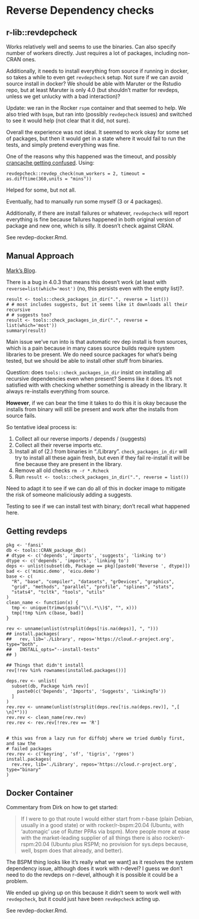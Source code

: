 # Reverse Dependency checks

## r-lib::revdepcheck

Works relatively well and seems to use the binaries.  Can also specify number of
workers directly.  Just requires a lot of packages, including non-CRAN ones.

Additionally, it needs to install everything from source if running in docker,
so takes a while to even get `revdepcheck` setup.  Not sure if we can avoid
source install in docker?  We should be able with Maruter or the Rstudio
repo, but at least Maruter is only 4.0 (but shouldn't matter for revdeps,
unless we get unlucky with a bad interaction)?

Update: we ran in the Rocker `rspm` container and that seemed to help.  We also
tried with `bspm`, but ran into (possibly `revdepcheck` issues) and switched to
see it would help (not clear that it did, not sure).

Overall the experience was not ideal.  It seemed to work okay for some set of
packages, but then it would get in a state where it would fail to run the tests,
and simply pretend everything was fine.

One of the reasons why this happened was the timeout, and possibly [crancache
getting confused](https://github.com/r-lib/revdepcheck/issues/213).  Using:

```
revdepcheck::revdep_check(num_workers = 2, timeout = as.difftime(360,units = "mins"))
```

Helped for some, but not all.

Eventually, had to manually run some myself (3 or 4 packages).

Additionally, if there are install failures or whatever, `revdepcheck` will
report everything is fine because failures happened in both original version of
package and new one, which is silly.  It doesn't check against CRAN.

See revdep-docker.Rmd.

## Manual Approach

[Mark's Blog](https://www.markvanderloo.eu/yaRb/2019/04/26/checking-reverse-dependencies-the-tiny-way/).

There is a bug in 4.0.3 that means this doesn't work (at least with
`reverse=list(which='most')` (no, this persists even with the empty list)?.

```
result <- tools::check_packages_in_dir(".", reverse = list())
# # most includes suggests, but it seems like it downloads all their recursive
# # suggests too?
result <- tools::check_packages_in_dir(".", reverse = list(which='most'))
summary(result)
```

Main issue we've run into is that automatic rev dep install is from sources,
which is a pain because in many cases source builds require system libraries to
be present.  We do need source packages for what's being tested, but we should
be able to install other stuff from binaries.

Question: does `tools::check_packages_in_dir` insist on installing all recursive
dependencies even when present?  Seems like it does.  It's not satisfied with
with checking whether something is already in the library.  It always
re-installs everything from source.

**However**, if we can bear the time it takes to do this it is okay because the
installs from binary will still be present and work after the installs from
source fails.

So tentative ideal process is:

1. Collect all our reverse imports / depends / (suggests)
2. Collect all their reverse imports etc.
3. Install all of (2.) from binaries in "./Library".  `check_packages_in_dir`
   will try to install all these again fresh, but even if they fail re-install
   it will be fine because they are present in the library.
4. Remove all old checks `rm -r *.Rcheck`
5. Run `result <- tools::check_packages_in_dir(".", reverse = list())`

Need to adapt it to see if we can do all of this in docker image to mitigate the
risk of someone maliciously adding a suggests.

Testing to see if we can install test with binary; don't recall what happened
here.

## Getting revdeps

```
pkg <- 'fansi'
db <- tools::CRAN_package_db()
# dtype <- c('depends', 'imports', 'suggests', 'linking to')
dtype <- c('depends', 'imports', 'linking to')
deps <- unlist(subset(db, Package == pkg)[paste0('Reverse ', dtype)])
bad <- c('mimic.demo', 'eicu.demo')
base <- c(
  "R", "base", "compiler", "datasets", "grDevices", "graphics",
  "grid", "methods", "parallel", "profile", "splines", "stats",
  "stats4", "tcltk", "tools", "utils"
)
clean_name <- function(x) {
  tmp <- unique(trimws(gsub("\\(.*\\)$", "", x)))
  tmp[!tmp %in% c(base, bad)]
}

rev <- unname(unlist(strsplit(deps[!is.na(deps)], ", ")))
## install.packages(
##   rev, lib='./Library', repos='https://cloud.r-project.org', type="both",
##   INSTALL_opts="--install-tests"
## )

## Things that didn't install
rev[!rev %in% rownames(installed.packages())]

deps.rev <- unlist(
  subset(db, Package %in% rev)[
    paste0(c('Depends', 'Imports', 'Suggests', 'LinkingTo'))
  ]
)
rev.rev <- unname(unlist(strsplit(deps.rev[!is.na(deps.rev)], ",[ \n]*")))
rev.rev <- clean_name(rev.rev)
rev.rev <- rev.rev[!rev.rev == 'R']


# this was from a lazy run for diffobj where we tried dumbly first, and saw the
# failed packages
rev.rev <- c('keyring', 'sf', 'tigris', 'rgeos')
install.packages(
  rev.rev, lib='./Library', repos='https://cloud.r-project.org', type="binary"
)

```

## Docker Container

Commentary from Dirk on how to get started:

> If I were to go that route I would either start from r-base (plain Debian,
> usually in a good state) or with rocker/r-bspm:20.04 (Ubuntu, with 'automagic'
> use of Rutter PPAs via bspm).  More people more at ease with the
> market-leading supplier of all things there is also rocker/r-rspm:20.04
> (Ubuntu plus RSPM; no provision for sys.deps because, well, bspm does that
> already, and better).

The BSPM thing looks like it's really what we want[1] as it resolves the system
dependency issue, although does it work with r-devel?  I guess we don't need to
do the revdeps on r-devel, although it is possible it could be a problem.

We ended up giving up on this because it didn't seem to work well with
`revdepcheck`, but it could just have been `revdepcheck` acting up.

See revdep-docker.Rmd.

[1]: https://dirk.eddelbuettel.com/blog/2020/08/26/



